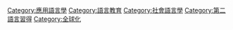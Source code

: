[[Category:應用語言學|Category:應用語言學]]
[[Category:語言教育|Category:語言教育]]
[[Category:社會語言學|Category:社會語言學]]
[[Category:第二語言習得|Category:第二語言習得]]
[[Category:全球化|Category:全球化]]